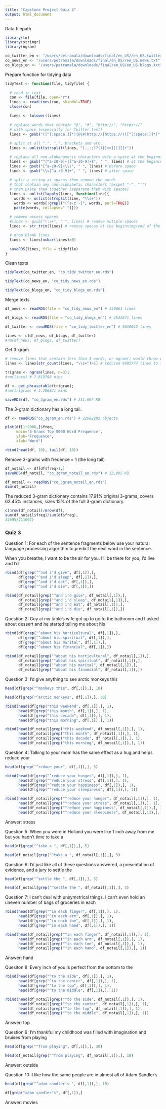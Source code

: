 ```yaml
---
title: "Capstone Project Quiz 3"
output: html_document
---
```


Data filepath

```r
library(tm)
library(stringr)
library(ngram)
```

```r
co_twitter_en <- "/users/petramala/downloads/final/en_US//en_US.twitter.txt"
co_news_en <- "/users/petramala/downloads/final/en_US//en_US.news.txt"
co_blogs_en <- "/users/petramala/downloads/final/en_US/en_US.blogs.txt"
```

Prepare function for tidying data

```r
tidyText <- function(file, tidyfile) {
  
  # read in text
  con <- file(file, open="r")
  lines <- readLines(con, skipNul=TRUE)
  close(con)

  lines <- tolower(lines)
  
  # replace words that contain "@", "#", "http://", "https://" 
  # with space (especially for Twitter text)
  lines <- gsub("([^[:space:]]*)(@|#|http://|https://)([^[:space:]]*)", " ", lines)
  
  # split at all ".", ",", brackets and etc.
  lines <- unlist(strsplit(lines, "[.,:;!?(){}<>]|[][]+"))

  # replace all non-alphanumeric characters with a space at the beginning/end of a word.
  lines <- gsub("^[^a-z0-9]+|[^a-z0-9]+$", " ", lines) # at the begining/end of a line
  lines <- gsub("[^a-z0-9]+\\s", " ", lines) # before space
  lines <- gsub("\\s[^a-z0-9]+", " ", lines) # after space
  
  # split a string at spaces then remove the words 
  # that contain any non-alphabetic characters (excpet "-", "'")
  # then paste them together (separate them with spaces)
  lines <- unlist(lapply(lines, function(line){
    words <- unlist(strsplit(line, "\\s+"))
    words <- words[!grepl("[^a-z'-]", words, perl=TRUE)]
    paste(words, collapse=" ")}))
  
  # remove axcess spaces
  #lines <- gsub("\\s+", " ", lines) # remove mutiple spaces
  lines <- str_trim(lines) # remove spaces at the beginning/end of the line

  # drop blank lines
  lines <- lines[nchar(lines)>0]
  
  saveRDS(lines, file = tidyfile) 
}
```

Clean texts

```r
tidyText(co_twitter_en, "co_tidy_twitter_en.rds")

tidyText(co_news_en, "co_tidy_news_en.rds")

tidyText(co_blogs_en, "co_tidy_blogs_en.rds")
```

Merge texts

```r

df_news <- readRDS(file = "co_tidy_news_en") # 340061 lines

df_blogs <- readRDS(file = "co_tidy_blogs_en") # 4532671 lines

df_twitter <- readRDS(file = "co_tidy_twitter_en") # 5030042 lines

lines <- c(df_news, df_blogs, df_twitter)
#rm(df_news, df_blogs, df_twitter)
```

Get 3-gram

```r
# remove lines that contain less than 3 words, or ngram() would throw errors.
lines <- lines[str_count(lines, "\\s+")>1] # reduced 9902774 lines to 7607099 lines

trigram <- ngram(lines, n=3); 
#rm(lines) # 7.619798 mins

df <- get.phrasetable(trigram); 
#rm(trigram) # 3.286831 mins

saveRDS(df, "co_3gram_en.rds") # 211,607 KB
```

The 3-gram dictionary has a long tail.

```r
df <- readRDS("co_3gram_en.rds") # 22662982 objects
```

```r
plot(df[1:5000,]$freq,
     main='3-Grams Top 5000 Word Frequence',
     ylab="Frequence",
     xlab="Word")
```

```r
rbind(head(df, 10), tail(df, 10))
```

Remove 3-grams with freqence = 1 (the long tail)

```r
df_notail <- df[df$freq>1,]
saveRDS(df_notail, "co_3gram_notail_en.rds") # 32,995 KB
```

```r
df_notail <- readRDS("co_3gram_notail_en.rds")
dim(df_notail)
```

The reduced 3-gram dictionary contains 17.91% original 3-grams, covers 62.45% instances, sizes 15% of the full 3-gram dictionary.

```r
c(nrow(df_notail)/nrow(df),
sum(df_notail$freq)/sum(df$freq),
32995/211607)
```

### Quiz 3

Question 1:
For each of the sentence fragments below use your natural language processing algorithm to predict the next word in the sentence.

When you breathe, I want to be the air for you. I'll be there for you, I'd live and I'd

```r
rbind(df[grep("^and i'd give", df[,1]),],
      df[grep("^and i'd sleep", df[,1]),],
      df[grep("^and i'd eat", df[,1]),],
      df[grep("^and i'd die", df[,1]),])
```

```r
rbind(df_notail[grep("^and i'd give", df_notail[,1]),],
      df_notail[grep("^and i'd sleep", df_notail[,1]),],
      df_notail[grep("^and i'd eat", df_notail[,1]),],
      df_notail[grep("^and i'd die", df_notail[,1]),])
```

Question 2:
Guy at my table's wife got up to go to the bathroom and I asked about dessert and he started telling me about his

```r
rbind(df[grep("^about his horticultural", df[,1]),],
      df[grep("^about his spiritual", df[,1]),],
      df[grep("^about his marital", df[,1]),],
      df[grep("^about his financial", df[,1]),])
```

```r
rbind(df_notail[grep("^about his horticultural", df_notail[,1]),],
      df_notail[grep("^about his spiritual", df_notail[,1]),],
      df_notail[grep("^about his marital", df_notail[,1]),],
      df_notail[grep("^about his financial", df_notail[,1]),])
```

Question 3:
I'd give anything to see arctic monkeys this

```r
head(df[grep("^monkeys this", df[,1]),], 10)
```

```r
head(df[grep("^arctic monkeys", df[,1]),], 30)
```

```r
rbind(head(df[grep("this weekend", df[,1]),], 1),
      head(df[grep("this month", df[,1]),], 1),
      head(df[grep("this decade", df[,1]),], 1),
      head(df[grep("this morning", df[,1]),], 1))
```

```r
rbind(head(df_notail[grep("this weekend", df_notail[,1]),], 1),
      head(df_notail[grep("this month", df_notail[,1]),], 1),
      head(df_notail[grep("this decade", df_notail[,1]),], 1),
      head(df_notail[grep("this morning", df_notail[,1]),], 1))
```

Question 4:
Talking to your mom has the same effect as a hug and helps reduce your

```r
head(df[grep("^reduce your", df[,1]),], 5)
```

```r
rbind(head(df[grep("^reduce your hunger", df[,1]),], 1),
      head(df[grep("^reduce your stress", df[,1]),], 1),
      head(df[grep("^reduce your happiness", df[,1]),], 1),
      head(df[grep("^reduce your sleepiness", df[,1]),], 1))
```

```r
rbind(head(df_notail[grep("^reduce your hunger", df_notail[,1]),], 1),
      head(df_notail[grep("^reduce your stress", df_notail[,1]),], 1),
      head(df_notail[grep("^reduce your happiness", df_notail[,1]),], 1),
      head(df_notail[grep("^reduce your sleepiness", df_notail[,1]),], 1))
```
Answer: stress

Question 5:
When you were in Holland you were like 1 inch away from me but you hadn't time to take a

```r
head(df[grep("^take a ", df[,1]),], 5)
```

```r
head(df_notail[grep("^take a ", df_notail[,1]),], 5)
```

Question 6:
I'd just like all of these questions answered, a presentation of evidence, and a jury to settle the

```r
head(df[grep("^settle the ", df[,1]),], 5)
```

```r
head(df_notail[grep("^settle the ", df_notail[,1]),], 5)
```


Question 7:
I can't deal with unsymetrical things. I can't even hold an uneven number of bags of groceries in each

```r
rbind(head(df[grep("^in each finger", df[,1]),], 1),
      head(df[grep("^in each arm", df[,1]),], 1),
      head(df[grep("^in each toe", df[,1]),], 1),
      head(df[grep("^in each hand", df[,1]),], 1))
```

```r
rbind(head(df_notail[grep("^in each finger", df_notail[,1]),], 1),
      head(df_notail[grep("^in each arm", df_notail[,1]),], 1),
      head(df_notail[grep("^in each toe", df_notail[,1]),], 1),
      head(df_notail[grep("^in each hand", df_notail[,1]),], 1))
```

Answer: hand

Quesiton 8:
Every inch of you is perfect from the bottom to the

```r
rbind(head(df[grep("^to the side", df[,1]),], 1),
      head(df[grep("^to the center", df[,1]),], 1),
      head(df[grep("^to the top", df[,1]),], 1),
      head(df[grep("^to the middle", df[,1]),], 1))
```

```r
rbind(head(df_notail[grep("^to the side", df_notail[,1]),], 1),
      head(df_notail[grep("^to the center", df_notail[,1]),], 1),
      head(df_notail[grep("^to the top", df_notail[,1]),], 1),
      head(df_notail[grep("^to the middle", df_notail[,1]),], 1))
```
Answer: top

Question 9:
I’m thankful my childhood was filled with imagination and bruises from playing

```r
head(df[grep("^from playing", df[,1]),], 30)
```

```r
head(df_notail[grep("^from playing", df_notail[,1]),], 10)
```
Answer: outside

Question 10:
I like how the same people are in almost all of Adam Sandler's

```r
head(df[grep("^adam sandler's ", df[,1]),], 10)
```

```r
df[grep("adam sandler's", df[,1]),]
```
Answer: movies